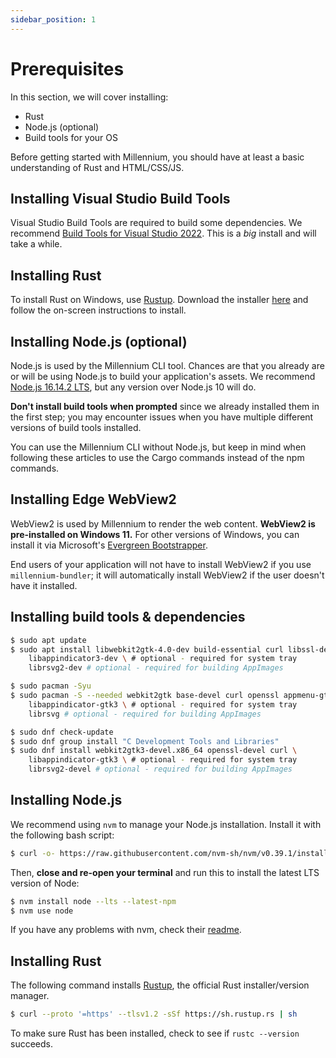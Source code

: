 ```yaml
---
sidebar_position: 1
---
```


# Prerequisites
In this section, we will cover installing:
- Rust
- Node.js (optional)
- Build tools for your OS

Before getting started with Millennium, you should have at least a basic understanding of Rust and HTML/CSS/JS.


<Tabs>
<TabItem value="windows" label="Windows" default={typeof navigator !== 'undefined' ? /win/.test(navigator.userAgent) : true}>

<h2>Installing Visual Studio Build Tools</h2>

Visual Studio Build Tools are required to build some dependencies. We recommend [Build Tools for Visual Studio 2022](https://aka.ms/vs/17/release/vs_BuildTools.exe). This is a *big* install and will take a while.

<h2>Installing Rust</h2>

To install Rust on Windows, use <a href="https://rustup.rs" target="_blank">Rustup</a>. Download the installer [here](https://win.rustup.rs/x86_64) and follow the on-screen instructions to install.

<h2>Installing Node.js (optional)</h2>

Node.js is used by the Millennium CLI tool. Chances are that you already are or will be using Node.js to build your application's assets. We recommend [Node.js 16.14.2 LTS](https://nodejs.org/dist/v16.14.2/node-v16.14.2-x64.msi), but any version over Node.js 10 will do.

**Don't install build tools when prompted** since we already installed them in the first step; you may encounter issues when you have multiple different versions of build tools installed.

You can use the Millennium CLI without Node.js, but keep in mind when following these articles to use the Cargo commands instead of the npm commands.

<h2>Installing Edge WebView2</h2>

WebView2 is used by Millennium to render the web content. **WebView2 is pre-installed on Windows 11.** For other versions of Windows, you can install it via Microsoft's <a href="https://developer.microsoft.com/en-us/microsoft-edge/webview2/#download-section" target="_blank">Evergreen Bootstrapper</a>.

End users of your application will not have to install WebView2 if you use `millennium-bundler`; it will automatically install WebView2 if the user doesn't have it installed.

</TabItem>
<TabItem value="linux" label="Linux" default={typeof navigator !== 'undefined' ? /linux/.test(navigator.userAgent) : false}>

<h2>Installing build tools &amp; dependencies</h2>


<Tabs>
<TabItem value="debian" label="Ubuntu/Debian" default>

```bash
$ sudo apt update
$ sudo apt install libwebkit2gtk-4.0-dev build-essential curl libssl-dev libgtk-3-dev \
    libappindicator3-dev \ # optional - required for system tray
    librsvg2-dev # optional - required for building AppImages
```

</TabItem>
<TabItem value="arch" label="Arch Linux">

```bash
$ sudo pacman -Syu
$ sudo pacman -S --needed webkit2gtk base-devel curl openssl appmenu-gtk-module gtk3 libvips \
    libappindicator-gtk3 \ # optional - required for system tray
    librsvg # optional - required for building AppImages
```

</TabItem>
<TabItem value="fedora" label="Fedora">

```bash
$ sudo dnf check-update
$ sudo dnf group install "C Development Tools and Libraries"
$ sudo dnf install webkit2gtk3-devel.x86_64 openssl-devel curl \
    libappindicator-gtk3 \ # optional - required for system tray
    librsvg2-devel # optional - required for building AppImages
```

</TabItem>
</Tabs>

<h2>Installing Node.js</h2>

We recommend using `nvm` to manage your Node.js installation. Install it with the following bash script:

```bash
$ curl -o- https://raw.githubusercontent.com/nvm-sh/nvm/v0.39.1/install.sh | bash
```

Then, **close and re-open your terminal** and run this to install the latest LTS version of Node:

```bash
$ nvm install node --lts --latest-npm
$ nvm use node
```

If you have any problems with nvm, check their [readme](https://github.com/nvm-sh/nvm).

<h2>Installing Rust</h2>

The following command installs [Rustup](https://rustup.rs), the official Rust installer/version manager.

```bash
$ curl --proto '=https' --tlsv1.2 -sSf https://sh.rustup.rs | sh
```

To make sure Rust has been installed, check to see if `rustc --version` succeeds.

</TabItem>
<TabItem value="macos" label="macOS" default={typeof navigator !== 'undefined' ? /mac/.test(navigator.userAgent) : false}>
</TabItem>
</Tabs>
